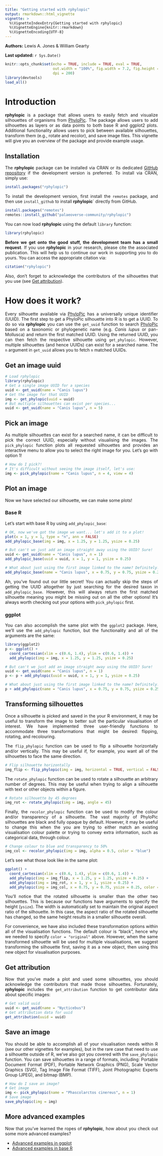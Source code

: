 ```yaml
---
title: "Getting started with rphylopic"
output: rmarkdown::html_vignette
vignette: >
  %\VignetteIndexEntry{Getting started with rphylopic}
  %\VignetteEngine{knitr::rmarkdown}
  %\VignetteEncoding{UTF-8}
---
```


**Authors:** Lewis A. Jones & William Gearty

**Last updated:** `r Sys.Date()`

```r
knitr::opts_chunk$set(echo = TRUE, include = TRUE, eval = TRUE,
                      out.width = "100%", fig.width = 7.2, fig.height = 5,
                      dpi = 200)
library(devtools)
load_all()
```

<div style="text-align: justify">

# Introduction

__rphylopic__ is a package that allows users to easily fetch and visualize silhouettes of organisms from [PhyloPic](https://www.phylopic.org). The package allows users to add silhouettes as layers or as data points to both base R and ggplot2 plots. Additional functionality allows users to pick between available silhouettes, transform them (e.g., rotate and recolor), and save image files. This vignette will give you an overview of the package and provide example usage.

## Installation

The __rphylopic__ package can be installed via CRAN or its dedicated [GitHub repository](https://github.com/palaeoverse-community/rphylopic) if the development version is preferred. To install via CRAN, simply use:

```r
install.packages("rphylopic")
```

To install the development version, first install the `remotes` package, and then use `install_github` to install __rphylopic__` directly from GitHub.

```r
install.packages("remotes")
remotes::install_github("palaeoverse-community/rphylopic")
```

You can now load __rphylopic__ using the default `library` function:

```r
library(rphylopic)
```

**Before we get onto the good stuff, the development team has a small request**. If you use __rphylopic__ in your research, please cite the associated publication. This will help us to continue our work in supporting you to do yours. You can access the appropriate citation via:

```r
citation("rphylopic")
```

Also, don't forget to acknowledge the contributors of the silhouettes that you use (see [Get attribution]).

# How does it work?

Every silhouette available via [PhyloPic](https://www.phylopic.org) has a universally unique identifier (UUID). The first step to get a PhyloPic silhouette into R is to get a UUID. To do so via __rphylopic__ you can use the `get_uuid` function to search [PhyloPic](https://www.phylopic.org) based on a taxonomic or phylogenetic name (e.g. *Canis lupus* or pan-Mollusca) and return the first matched UUID. Using the returned UUID, you can then fetch the respective silhouette using `get_phylopic`. However, multiple silhouettes (and hence UUIDs) can exist for a searched name. The `n` argument in `get_uuid` allows you to fetch `n` matched UUIDs.

## Get an image uuid

```r
# Load rphylopic
library(rphylopic)
# Get a single image UUID for a species
uuid <- get_uuid(name = "Canis lupus")
# Get the image for that UUID
img <- get_phylopic(uuid = uuid)
# But multiple silhouettes can exist per species...
uuid <- get_uuid(name = "Canis lupus", n = 5)
```

## Pick an image

As multiple silhouettes can exist for a searched name, it can be difficult to pick the correct UUID, especially without visualising the images. The `pick_phylopic` function plots all requested silhouettes and provides an interactive menu to allow you to select the right image for you. Let's go with option 1!

```r
# How do I pick?!
# It's difficult without seeing the image itself, let's use:
img <- pick_phylopic(name = "Canis lupus", n = 4, view = 4)
```

## Plot an image

Now we have selected our silhouette, we can make some plots!

### Base R
Let's start with base R by using `add_phylopic_base`:

```r
# OK, now we've got the image we want... let's add it to a plot!
plot(x = 1, y = 1, type = "n", ann = FALSE)
add_phylopic_base(img = img, x = 1.25, y = 1.25, ysize = 0.25)

# But can't we just add an image straight away using the UUID? Sure!
uuid <- get_uuid(name = "Canis lupus", n = 1)
add_phylopic_base(uuid = uuid, x = 1, y = 1, ysize = 0.25)

# What about just using the first image linked to the name? Definitely!
add_phylopic_base(name = "Canis lupus", x = 0.75, y = 0.75, ysize = 0.25)
```

Ah, you've found out our little secret! You can actually skip the steps of getting the UUID altogether by just searching for the desired taxon in `add_phylopic_base`. However, this will always return the first matched silhouette meaning you might be missing out on all the other options! It's always worth checking out your options with `pick_phylopic` first.

### ggplot
You can also accomplish the same plot with the `ggplot2` package. Here, we'll use the `add_phylopic` function, but the functionality and all of the arguments are the same:

```r
library(ggplot2)
p <- ggplot() +
  coord_cartesian(xlim = c(0.6, 1.4), ylim = c(0.6, 1.4)) +
  add_phylopic(img = img, x = 1.25, y = 1.25, ysize = 0.25)

# But can't we just add an image straight away using the UUID? Sure!
uuid <- get_uuid(name = "Canis lupus", n = 1)
p <- p + add_phylopic(uuid = uuid, x = 1, y = 1, ysize = 0.25)

# What about just using the first image linked to the name? Definitely!
p + add_phylopic(name = "Canis lupus", x = 0.75, y = 0.75, ysize = 0.25)

```

## Transforming silhouettes
Once a silhouette is picked and saved in the your R environment, it may be useful to transform the image to better suit the particular visualisation of interest. We have implemented three user-friendly functions to accommodate three transformations that might be desired: flipping, rotating, and recolouring.

The `flip_phylopic` function can be used to flip a silhouette horizontally and/or vertically. This may be useful if, for example, you want all of the silhouettes to face the same direction.

```r
# Flip silhouette horizontally
img_flip <- flip_phylopic(img = img, horizontal = TRUE, vertical = FALSE)
```

The `rotate_phylopic` function can be used to rotate a silhouette an arbitrary number of degrees. This may be useful when trying to align a silhouette with text or other objects within a figure.

```r
# Rotate silhouette by 45 degrees
img_rot <- rotate_phylopic(img = img, angle = 45)
```

Finally, the `recolor_phylopic` function can be used to modify the colour and/or transparency of a silhouette. The vast majority of PhyloPic silhouettes are black and fully opaque by default. However, it may be useful to change this when the you are trying to either match an existing visualisation colour palette or trying to convey extra information, such as categorical data, through colour.

```r
# Change colour to blue and transparency to 50%
img_col <- recolor_phylopic(img = img, alpha = 0.5, color = "blue")
```

Let's see what those look like in the same plot:

```r
ggplot() +
  coord_cartesian(xlim = c(0.6, 1.4), ylim = c(0.6, 1.4)) +
  add_phylopic(img = img_flip, x = 1.25, y = 1.25, ysize = 0.25) +
  add_phylopic(img = img_rot, x = 1, y = 1, ysize = 0.25) +
  add_phylopic(img = img_col, x = 0.75, y = 0.75, ysize = 0.25, color = "original")
```

You'll notice that the rotated silhouette is smaller than the other two silhouettes. This is because our functions have arguments to specify the height (`ysize`). The width is automatically set to maintain the original aspect ratio of the silhouette. In this case, the aspect ratio of the rotated silhouette has changed, so the same height results in a smaller silhouette overall.

For convenience, we have also included these transformation options within all of the visualisation functions. The default colour is "black", hence why we needed to specify `color = "original"` above. However, when the same transformed silhouette will be used for multiple visualisations, we suggest transforming the silhouette first, saving it as a new object, then using this new object for visualisation purposes.

## Get attribution
Now that you've made a plot and used some silhouettes, you should acknowledge the contributors that made those silhouettes. Fortunately, __rphylopic__ includes the `get_attribution` function to get contributor data about specific images:

```r
# Get valid uuid
uuid <- get_uuid(name = "Nycticebus")
# Get attribution data for uuid
get_attribution(uuid = uuid)
```

## Save an image
You should be able to accomplish all of your visualisation needs within R (see our other vignettes for examples), but in the rare case that need to use a silhouette outside of R, we've also got you covered with the `save_phylopic` function. You can save silhouettes in a range of formats, including: Portable Document Format (PDF), Portable Network Graphics (PNG), Scale Vector Graphics (SVG), Tag Image File Format (TIFF), Joint Photographic Experts Group (JPEG), and bitmap (BMP).

```r
# How do I save an image?
# Get image
img <- pick_phylopic(name = "Phascolarctos cinereus", n = 1)
# Save image
save_phylopic(img = img)
```

## More advanced examples
Now that you've learned the ropes of __rphylopic__, how about you check out some more advanced examples?

- [Advanced examples in ggplot](2-advanced-ggplot.html)
- [Advanced examples in base R](3-advanced-base.html)

</div>
